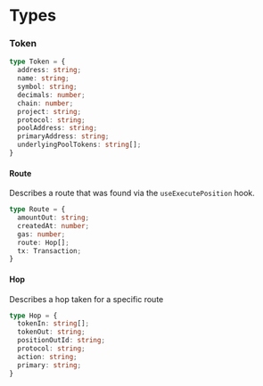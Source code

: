 # Types

### Token
```ts
type Token = {
  address: string;
  name: string;
  symbol: string;
  decimals: number;
  chain: number;
  project: string;
  protocol: string;
  poolAddress: string;
  primaryAddress: string;
  underlyingPoolTokens: string[];
}
```

#### Route
Describes a route that was found via the `useExecutePosition` hook.

```ts
type Route = {
  amountOut: string;
  createdAt: number;
  gas: number;
  route: Hop[];
  tx: Transaction;
}
```

#### Hop
Describes a hop taken for a specific route

```ts
type Hop = {
  tokenIn: string[];
  tokenOut: string;
  positionOutId: string;
  protocol: string;
  action: string;
  primary: string;
}
```
